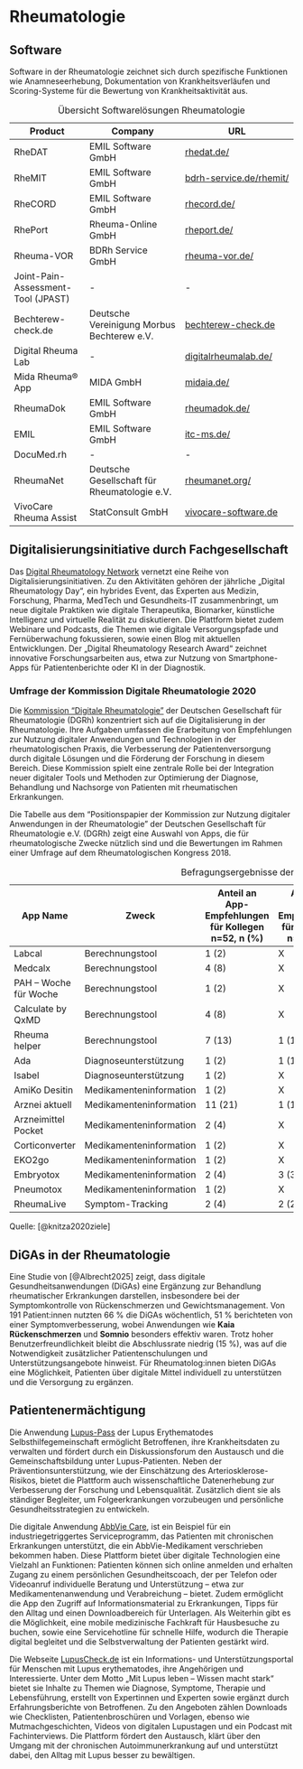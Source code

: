 # Rheumatologie

## Software

Software in der Rheumatologie zeichnet sich durch spezifische Funktionen wie Anamneseerhebung, Dokumentation von Krankheitsverläufen und Scoring-Systeme für die Bewertung von Krankheitsaktivität aus. 

| Product                  | Company                         | URL                                   |
|--------------------------|---------------------------------|---------------------------------------|
| RheDAT                   | EMIL Software GmbH              | [rhedat.de/](http://www.rhedat.de/) |
| RheMIT                   | EMIL Software GmbH              | [bdrh-service.de/rhemit/](https://www.bdrh-service.de/rhemit/) |
| RheCORD                  | EMIL Software GmbH              | [rhecord.de/](https://www.rhecord.de/) |
| RhePort                  | Rheuma-Online GmbH              | [rheport.de/](https://www.rheport.de/) |
| Rheuma-VOR               | BDRh Service GmbH               | [rheuma-vor.de/](https://www.rheuma-vor.de/) |
| Joint-Pain-Assessment-Tool (JPAST) | -                          | -                                     |
| Bechterew-check.de       | Deutsche Vereinigung Morbus Bechterew e.V. | [bechterew-check.de](https://bechterew-check.de) |
| Digital Rheuma Lab       | -                               | [digitalrheumalab.de/](https://www.digitalrheumalab.de/) |
| Mida Rheuma® App         | MIDA GmbH                       | [midaia.de/](https://midaia.de/) |
| RheumaDok                | EMIL Software GmbH              | [rheumadok.de/](https://www.rheumadok.de/) |
| EMIL                     | EMIL Software GmbH              | [itc-ms.de/](https://www.itc-ms.de/) |
| DocuMed.rh               | -                               | -                                     |
| RheumaNet | Deutsche Gesellschaft für Rheumatologie e.V. | [rheumanet.org/](https://www.rheumanet.org/) |
| VivoCare Rheuma Assist| StatConsult GmbH         | [vivocare-software.de](https://www.vivocare-software.de)            |

: Übersicht Softwarelösungen Rheumatologie

## Digitalisierungsinitiative durch Fachgesellschaft

Das [Digital Rheumatology Network](https://digitalrheumatology.org/) vernetzt eine Reihe von Digitalisierungsinitiativen. Zu den Aktivitäten gehören der jährliche „Digital Rheumatology Day“, ein hybrides Event, das Experten aus Medizin, Forschung, Pharma, MedTech und Gesundheits-IT zusammenbringt, um neue digitale Praktiken wie digitale Therapeutika, Biomarker, künstliche Intelligenz und virtuelle Realität zu diskutieren. Die Plattform bietet zudem Webinare und Podcasts, die Themen wie digitale Versorgungspfade und Fernüberwachung fokussieren, sowie einen Blog mit aktuellen Entwicklungen. Der „Digital Rheumatology Research Award“ zeichnet innovative Forschungsarbeiten aus, etwa zur Nutzung von Smartphone-Apps für Patientenberichte oder KI in der Diagnostik.

### Umfrage der Kommission Digitale Rheumatologie 2020

Die [Kommission "Digitale Rheumatologie"](https://dgrh.de/Start/DGRh/Die-Gesellschaft/Kommissionen-Amtszeit-2023-2025/Kommission-Digitale-Rheumatologie.html)
 der Deutschen Gesellschaft für Rheumatologie (DGRh) konzentriert sich auf die Digitalisierung in der Rheumatologie. Ihre Aufgaben umfassen die Erarbeitung von Empfehlungen zur Nutzung digitaler Anwendungen und Technologien in der rheumatologischen Praxis, die Verbesserung der Patientenversorgung durch digitale Lösungen und die Förderung der Forschung in diesem Bereich. Diese Kommission spielt eine zentrale Rolle bei der Integration neuer digitaler Tools und Methoden zur Optimierung der Diagnose, Behandlung und Nachsorge von Patienten mit rheumatischen Erkrankungen.

Die Tabelle aus dem "Positionspapier der Kommission zur Nutzung digitaler Anwendungen in der Rheumatologie" der Deutschen Gesellschaft für Rheumatologie e.V. (DGRh) zeigt eine Auswahl von Apps, die für rheumatologische Zwecke nützlich sind und die Bewertungen im Rahmen einer Umfrage auf dem Rheumatologischen Kongress 2018.

| App Name             | Zweck                      | Anteil an App-Empfehlungen für Kollegen n=52, n (%) | Anteil an App-Empfehlungen für Patienten n=8, n (%) | Preis         | iOS | Android |
|----------------------|----------------------------|-----------------------------------------------------|-----------------------------------------------------|---------------|-----|---------|
| Labcal              | Berechnungstool           | 1 (2)                                              | X                                                   | Kostenlos     | Ja  | Nein    |
| Medcalx             | Berechnungstool           | 4 (8)                                              | X                                                   | Kostenlos     | Ja  | Nein    |
| PAH – Woche für Woche | Berechnungstool           | 1 (2)                                              | X                                                   | Kostenlos     | Ja  | Ja      |
| Calculate by QxMD   | Berechnungstool           | 4 (8)                                              | X                                                   | Kostenlos     | Ja  | Ja      |
| Rheuma helper       | Berechnungstool           | 7 (13)                                             | 1 (13)                                              | Kostenlos     | Ja  | Ja      |
| Ada                 | Diagnoseunterstützung      | 1 (2)                                              | 1 (13)                                              | Kostenlos     | Ja  | Ja      |
| Isabel              | Diagnoseunterstützung      | 1 (2)                                              | X                                                   | Kostenpflichtig | Nein | Nein    |
| AmiKo Desitin       | Medikamenteninformation   | 1 (2)                                              | X                                                   | Kostenlos     | Ja  | Ja      |
| Arznei aktuell      | Medikamenteninformation   | 11 (21)                                            | 1 (13)                                              | Kostenlos     | Ja  | Ja      |
| Arzneimittel Pocket | Medikamenteninformation   | 2 (4)                                              | X                                                   | Kostenlos     | Ja  | Ja      |
| Corticonverter      | Medikamenteninformation   | 1 (2)                                              | X                                                   | Kostenlos     | Nein | Nein    |
| EKO2go              | Medikamenteninformation   | 1 (2)                                              | X                                                   | Kostenlos     | Ja  | Ja      |
| Embryotox           | Medikamenteninformation   | 2 (4)                                              | 3 (38)                                              | Kostenlos     | Ja  | Ja      |
| Pneumotox           | Medikamenteninformation   | 1 (2)                                              | X                                                   | Kostenlos     | Nein | Nein    |
| RheumaLive          | Symptom-Tracking          | 2 (4)                                              | 2 (25)                                              | Kostenlos     | Ja  | Ja      |

: Befragungsergebnisse der DGRh

Quelle: [@knitza2020ziele]

## DiGAs in der Rheumatologie

Eine Studie von [@Albrecht2025] zeigt, dass digitale Gesundheitsanwendungen (DiGAs) eine Ergänzung zur Behandlung rheumatischer Erkrankungen darstellen, insbesondere bei der Symptomkontrolle von Rückenschmerzen und Gewichtsmanagement. Von 191 Patient:innen nutzten 66 % die DiGAs wöchentlich, 51 % berichteten von einer Symptomverbesserung, wobei Anwendungen wie **Kaia Rückenschmerzen** und **Somnio** besonders effektiv waren. Trotz hoher Benutzerfreundlichkeit bleibt die Abschlussrate niedrig (15 %), was auf die Notwendigkeit zusätzlicher Patientenschulungen und Unterstützungsangebote hinweist. Für Rheumatolog:innen bieten DiGAs eine Möglichkeit, Patienten über digitale Mittel individuell zu unterstützen und die Versorgung zu ergänzen.

## Patientenermächtigung

Die Anwendung [Lupus-Pass](https://lupus-rheumanet.org/forschung/der-lupus-pass/) der Lupus Erythematodes Selbsthilfegemeinschaft ermöglicht Betroffenen, ihre Krankheitsdaten zu verwalten und fördert durch ein Diskussionsforum den Austausch und die Gemeinschaftsbildung unter Lupus-Patienten. Neben der Präventionsunterstützung, wie der Einschätzung des Arteriosklerose-Risikos, bietet die Plattform auch wissenschaftliche Datenerhebung zur Verbesserung der Forschung und Lebensqualität. Zusätzlich dient sie als ständiger Begleiter, um Folgeerkrankungen vorzubeugen und persönliche Gesundheitsstrategien zu entwickeln.

Die digitale Anwendung [AbbVie Care](https://www.abbvie-care.de/), ist ein Beispiel für ein industriegetriggertes Serviceprogramm, das Patienten mit chronischen Erkrankungen unterstützt, die ein AbbVie-Medikament verschrieben bekommen haben. Diese Plattform bietet über digitale Technologien eine Vielzahl an Funktionen: Patienten können sich online anmelden und erhalten Zugang zu einem persönlichen Gesundheitscoach, der per Telefon oder Videoanruf individuelle Beratung und Unterstützung – etwa zur Medikamentenanwendung und Verabreichung – bietet. Zudem ermöglicht die App den Zugriff auf Informationsmaterial zu Erkrankungen, Tipps für den Alltag und einen Downloadbereich für Unterlagen. Als Weiterhin gibt es die Möglichkeit, eine mobile medizinische Fachkraft für Hausbesuche zu buchen, sowie eine Servicehotline für schnelle Hilfe, wodurch die Therapie digital begleitet und die Selbstverwaltung der Patienten gestärkt wird.

Die Webseite [LupusCheck.de](https://www.lupuscheck.de/) ist ein Informations- und Unterstützungsportal für Menschen mit Lupus erythematodes, ihre Angehörigen und Interessierte. Unter dem Motto „Mit Lupus leben – Wissen macht stark“ bietet sie Inhalte zu Themen wie Diagnose, Symptome, Therapie und Lebensführung, erstellt von Expertinnen und Experten sowie ergänzt durch Erfahrungsberichte von Betroffenen. Zu den Angeboten zählen Downloads wie Checklisten, Patientenbroschüren und Vorlagen, ebenso wie Mutmachgeschichten, Videos von digitalen Lupustagen und ein Podcast mit Fachinterviews. Die Plattform fördert den Austausch, klärt über den Umgang mit der chronischen Autoimmunerkrankung auf und unterstützt dabei, den Alltag mit Lupus besser zu bewältigen.

